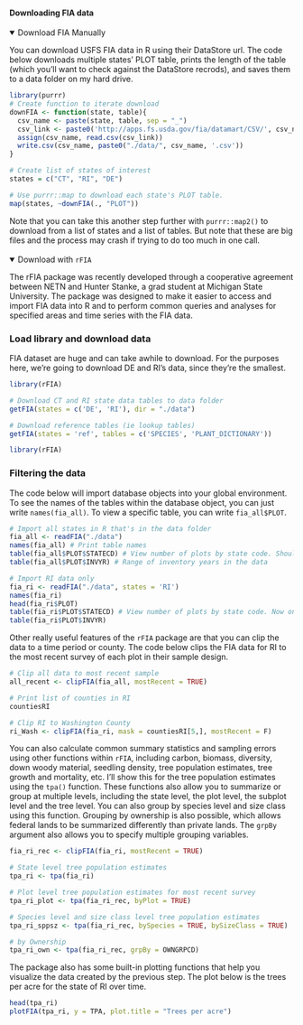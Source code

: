 #### Downloading FIA data {.tabset}
<details open><summary class = 'drop'>Download FIA Manually</summary>
You can download USFS FIA data in R using their DataStore url. The code below downloads multiple states' PLOT table, prints the length of the table (which you'll want to check against the DataStore recrods), and saves them to a data folder on my hard drive.  
```r
library(purrr)
# Create function to iterate download
downFIA <- function(state, table){
  csv_name <- paste(state, table, sep = "_")
  csv_link <- paste0('http://apps.fs.usda.gov/fia/datamart/CSV/', csv_name, '.csv')
  assign(csv_name, read.csv(csv_link))
  write.csv(csv_name, paste0("./data/", csv_name, '.csv'))
}

# Create list of states of interest
states = c("CT", "RI", "DE")

# Use purrr::map to download each state's PLOT table.
map(states, ~downFIA(., "PLOT"))

```

Note that you can take this another step further with `purrr::map2()` to download from a list of states and a list of tables. But note that these are big files and the process may crash if trying to do too much in one call.
</details>
<br>
<details open><summary class = 'drop'>Download with `rFIA`</summary>
The rFIA package was recently developed through a cooperative agreement between NETN and Hunter Stanke, a grad student at Michigan State University. The package was designed to make it easier to access and import FIA data into R and to perform common queries and analyses for specified areas and time series with the FIA data.

<h3>Load library and download data</h3>
FIA dataset are huge and can take awhile to download. For the purposes here, we're going to download DE and RI's data, since they're the smallest.
```r
library(rFIA)

# Download CT and RI state data tables to data folder
getFIA(states = c('DE', 'RI'), dir = "./data")

# Download reference tables (ie lookup tables)
getFIA(states = 'ref', tables = c('SPECIES', 'PLANT_DICTIONARY'))
```
```r
library(rFIA)
```

<h3>Filtering the data</h3>
The code below will import database objects into your global environment. To see the names of the tables within the database object, you can just write `names(fia_all)`. To view a specific table, you can write `fia_all$PLOT`.
```r
# Import all states in R that's in the data folder
fia_all <- readFIA("./data")
names(fia_all) # Print table names
table(fia_all$PLOT$STATECD) # View number of plots by state code. Should be 2.
table(fia_all$PLOT$INVYR) # Range of inventory years in the data

# Import RI data only
fia_ri <- readFIA("./data", states = 'RI')
names(fia_ri)
head(fia_ri$PLOT)
table(fia_ri$PLOT$STATECD) # View number of plots by state code. Now only 1.
table(fia_ri$PLOT$INVYR)

```

Other really useful features of the `rFIA` package are that you can clip the data to a time period or county. The code below clips the FIA data for RI to the most recent survey of each plot in their sample design.
```r
# Clip all data to most recent sample
all_recent <- clipFIA(fia_all, mostRecent = TRUE)

# Print list of counties in RI
countiesRI 

# Clip RI to Washington County
ri_Wash <- clipFIA(fia_ri, mask = countiesRI[5,], mostRecent = F)
```

You can also calculate common summary statistics and sampling errors using other functions within `rFIA`, including carbon, biomass, diversity, down woody material, seedling density, tree population estimates, tree growth and mortality, etc. I'll show this for the tree population estimates using the `tpa()` function. These functions also allow you to summarize or group at multiple levels, including the state level, the plot level, the subplot level and the tree level. You can also group by species level and size class using this function. Grouping by ownership is also possible, which allows federal lands to be summarized differently than private lands. The `grpBy` argument also allows you to specify multiple grouping variables. 

```r
fia_ri_rec <- clipFIA(fia_ri, mostRecent = TRUE)

# State level tree population estimates
tpa_ri <- tpa(fia_ri)

# Plot level tree population estimates for most recent survey
tpa_ri_plot <- tpa(fia_ri_rec, byPlot = TRUE)

# Species level and size class level tree population estimates
tpa_ri_sppsz <- tpa(fia_ri_rec, bySpecies = TRUE, bySizeClass = TRUE)

# by Ownership
tpa_ri_own <- tpa(fia_ri_rec, grpBy = OWNGRPCD)
```

The package also has some built-in plotting functions that help you visualize the data created by the previous step. The plot below is the trees per acre for the state of RI over time.

```r
head(tpa_ri)
plotFIA(tpa_ri, y = TPA, plot.title = "Trees per acre")
```
</details>



